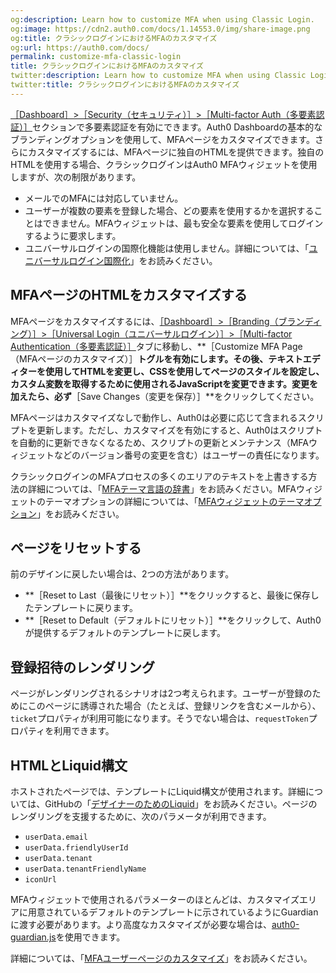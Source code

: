 ```yaml
---
og:description: Learn how to customize MFA when using Classic Login.
og:image: https://cdn2.auth0.com/docs/1.14553.0/img/share-image.png
og:title: クラシックログインにおけるMFAのカスタマイズ
og:url: https://auth0.com/docs/
permalink: customize-mfa-classic-login
title: クラシックログインにおけるMFAのカスタマイズ
twitter:description: Learn how to customize MFA when using Classic Login.
twitter:title: クラシックログインにおけるMFAのカスタマイズ
---
```


[［Dashboard］>［Security（セキュリティ）］>［Multi-factor Auth（多要素認証）］](%24%7Bmanage_url%7D/#/security/mfa)セクションで多要素認証を有効にできます。Auth0 Dashboardの基本的なブランディングオプションを使用して、MFAページをカスタマイズできます。さらにカスタマイズするには、MFAページに独自のHTMLを提供できます。独自のHTMLを使用する場合、クラシックログインはAuth0 MFAウィジェットを使用しますが、次の制限があります。

* メールでのMFAには対応していません。
* ユーザーが複数の要素を登録した場合、どの要素を使用するかを選択することはできません。MFAウィジェットは、最も安全な要素を使用してログインするように要求します。
* ユニバーサルログインの国際化機能は使用しません。詳細については、「[ユニバーサルログイン国際化](/brand-and-customize/internationalization-and-localization/universal-login-internationalization)」をお読みください。

## MFAページのHTMLをカスタマイズする

MFAページをカスタマイズするには、[［Dashboard］>［Branding（ブランディング）］>［Universal Login（ユニバーサルログイン）］>［Multi-factor Authentication（多要素認証）］](%24%7Bmanage_url%7D/#/mfa_page)タブに移動し、**［Customize MFA Page（MFAページのカスタマイズ）］**トグルを有効にします。その後、テキストエディターを使用してHTMLを変更し、CSSを使用してページのスタイルを設定し、カスタム変数を取得するために使用されるJavaScriptを変更できます。変更を加えたら、必ず**［Save Changes（変更を保存）］**をクリックしてください。

MFAページはカスタマイズなしで動作し、Auth0は必要に応じて含まれるスクリプトを更新します。ただし、カスタマイズを有効にすると、Auth0はスクリプトを自動的に更新できなくなるため、スクリプトの更新とメンテナンス（MFAウィジェットなどのバージョン番号の変更を含む）はユーザーの責任になります。

クラシックログインのMFAプロセスの多くのエリアのテキストを上書きする方法の詳細については、「[MFAテーマ言語の辞書](/mfa/customize-mfa-user-pages/mfa-theme-language-dictionary)」をお読みください。MFAウィジェットのテーマオプションの詳細については、「[MFAウィジェットのテーマオプション](/mfa/customize-mfa-user-pages/mfa-widget-theme-options)」をお読みください。

## ページをリセットする

前のデザインに戻したい場合は、2つの方法があります。

* **［Reset to Last（最後にリセット）］**をクリックすると、最後に保存したテンプレートに戻ります。
* **［Reset to Default（デフォルトにリセット）］**をクリックして、Auth0が提供するデフォルトのテンプレートに戻します。

## 登録招待のレンダリング

ページがレンダリングされるシナリオは2つ考えられます。ユーザーが登録のためにこのページに誘導された場合（たとえば、登録リンクを含むメールから）、`ticket`プロパティが利用可能になります。そうでない場合は、`requestToken`プロパティを利用できます。

## HTMLとLiquid構文

ホストされたページでは、テンプレートにLiquid構文が使用されます。詳細については、GitHubの「[デザイナーのためのLiquid](https://github.com/Shopify/liquid/wiki/Liquid-for-Designers)」をお読みください。ページのレンダリングを支援するために、次のパラメータが利用できます。

* `userData.email`
* `userData.friendlyUserId`
* `userData.tenant`
* `userData.tenantFriendlyName`
* `iconUrl`

MFAウィジェットで使用されるパラメーターのほとんどは、カスタマイズエリアに用意されているデフォルトのテンプレートに示されているようにGuardianに渡す必要があります。より高度なカスタマイズが必要な場合は、[auth0-guardian.js](https://github.com/auth0/auth0-guardian.js/tree/master/example)を使用できます。

詳細については、「[MFAユーザーページのカスタマイズ](/mfa/customize-mfa-user-pages)」をお読みください。